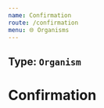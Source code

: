 ```yaml
---
name: Confirmation
route: /confirmation
menu: 🌐 Organisms
---
```


## Type: `Organism`


# Confirmation

<Playground>
  <Confirmation
    image={{
      url: 'https://dummyimage.com/120x120/494DF4/fff',
      alt: 'My image',
    }}
    title={'Vous message à bien été envoyé !'}
    subtitle={'Ea sit dolore quis aliquip Lorem anim.'}
    leftAction={{
      url: 'http://www.google.fr',
      label: 'Envoyer un nouveau message',
    }}
    rightAction={{
      url: null,
      onClick: console.log,
      label: 'Revenir à la page suivante',
    }}
  />
</Playground>
